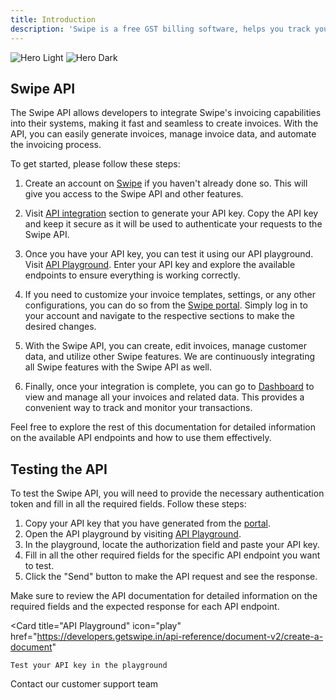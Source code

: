 ```yaml
---
title: Introduction
description: 'Swipe is a free GST billing software, helps you track your sales, purchases & estimates in real-time. With Swipe, you can easily manage your inventory, file GST returns, create & share professional invoices.'
---
```


<img
    className="block dark:hidden"
    src="/images/hero-light.svg"
    alt="Hero Light"
/>
<img
    className="hidden dark:block"
    src="/images/hero-dark.svg"
    alt="Hero Dark"
/>

## Swipe API

The Swipe API allows developers to integrate Swipe's invoicing capabilities into their systems, making it fast and seamless to create invoices. With the API, you can easily generate invoices, manage invoice data, and automate the invoicing process.

To get started, please follow these steps:

1. Create an account on [Swipe](https://app.getswipe.in) if you haven't already done so. This will give you access to the Swipe API and other features.

2. Visit [API integration](https://app.getswipe.in/user?tab=api_integration) section to generate your API key. Copy the API key and keep it secure as it will be used to authenticate your requests to the Swipe API.

3. Once you have your API key, you can test it using our API playground. Visit [API Playground](https://developers.getswipe.in/api-reference/document-v2/create-a-document). Enter your API key and explore the available endpoints to ensure everything is working correctly.

4. If you need to customize your invoice templates, settings, or any other configurations, you can do so from the [Swipe portal](https://app.getswipe.in/list/sales?settings=document_settings). Simply log in to your account and navigate to the respective sections to make the desired changes.

5. With the Swipe API, you can create, edit invoices, manage customer data, and utilize other Swipe features. We are continuously integrating all Swipe features with the Swipe API as well.

6. Finally, once your integration is complete, you can go to [Dashboard](https://app.getswipe.in) to view and manage all your invoices and related data. This provides a convenient way to track and monitor your transactions.

Feel free to explore the rest of this documentation for detailed information on the available API endpoints and how to use them effectively.

## Testing the API

To test the Swipe API, you will need to provide the necessary authentication token and fill in all the required fields. Follow these steps:

1. Copy your API key that you have generated from the [portal](https://app.getswipe.in/user?tab=api_integration).
2. Open the API playground by visiting [API Playground](https://developers.getswipe.in/api-reference/document/create-a-document).
3. In the playground, locate the authorization field and paste your API key.
4. Fill in all the other required fields for the specific API endpoint you want to test.
5. Click the "Send" button to make the API request and see the response.

Make sure to review the API documentation for detailed information on the required fields and the expected response for each API endpoint.

<Card
    title="API Playground"
    icon="play"
    href="https://developers.getswipe.in/api-reference/document-v2/create-a-document"
>
    Test your API key in the playground
</Card>

<Card title="Support" icon="question" href="https://app.getswipe.in/help">
    Contact our customer support team
</Card>
